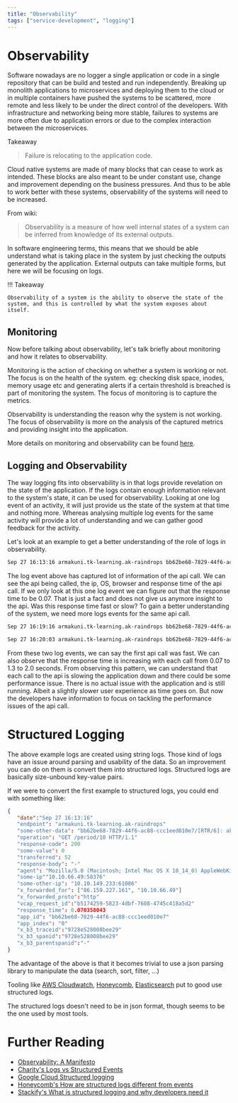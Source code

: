 ```yaml
---
title: "Observability"
tags: ["service-development", "logging"]
---
```



# Observability

Software nowadays are no logger a single application or code in a single repository that can be build and tested and run independently. Breaking up monolith applications to microservices and deploying them to the cloud or in multiple containers have pushed the systems to be scattered, more remote and less likely to be under the direct control of the developers. With infrastructure and networking being more stable, failures to systems are more often due to application errors or due to the complex interaction between the microservices.

Takeaway

> Failure is relocating to the application code.

Cloud native systems are made of many blocks that can cease to work as intended. These blocks are also meant to be under constant use, change and improvement depending on the business pressures. And thus to be able to work better with these systems, observability of the systems will need to be increased.

From wiki:

> Observability is a measure of how well internal states of a system can be inferred from knowledge of its external outputs.

In software engineering terms, this means that we should be able understand what is taking place in the system by just checking the outputs generated by the application. External outputs can take multiple forms, but here we will be focusing on logs.

!!! Takeaway

    Observability of a system is the ability to observe the state of the system, and this is controlled by what the system exposes about itself.

## Monitoring

Now before talking about observability, let's talk briefly about monitoring and how it relates to observability.

Monitoring is the action of checking on whether a system is working or not. The focus is on the health of the system. eg: checking disk space, inodes, memory usage etc and generating alerts if a certain threshold is breached is part of monitoring the system. The focus of monitoring is to capture the metrics.

Observability is understanding the reason why the system is not working. The focus of observability is more on the analysis of the captured metrics and providing insight into the application.

More details on monitoring and observability can be found [here](../operability.md).

## Logging and Observability

The way logging fits into observability is in that logs provide revelation on the state of the application. If the logs contain enough information relevant to the system's state, it can be used for observability. Looking at one log event of an activity, it will just provide us the state of the system at that time and nothing more. Whereas analysing multiple log events for the same activity will provide a lot of understanding and we can gather good feedback for the activity.

Let's look at an example to get a better understanding of the role of logs in observability.

```sh
Sep 27 16:13:16 armakuni.tk-learning.ak-raindrops bb62be68-7829-44f6-ac88-ccc1eed010e7/[RTR/6]: ak-raindrops-fearless-kookaburra.cfapps.io - [2018-09-27T23:13:15.242+0000] "GET /period/10 HTTP/1.1" 200 0 52 "-" "Mozilla/5.0 (Macintosh; Intel Mac OS X 10_14_0) AppleWebKit/537.36 (KHTML, like Gecko) Chrome/69.0.3497.100 Safari/537.36" "10.10.66.49:58376" "10.10.149.233:61086" x_forwarded_for:"86.159.227.161, 10.10.66.49" x_forwarded_proto:"http" vcap_request_id:"b5174259-5823-4dbf-7608-4745c418a5d2" response_time:0.070358043 app_id:"bb62be68-7829-44f6-ac88-ccc1eed010e7" app_index:"0" x_b3_traceid:"9728e528008bee29" x_b3_spanid:"9728e528008bee29" x_b3_parentspanid:"-"
```

The log event above has captured lot of information of the api call. We can see the api being called, the ip, OS, browser and response time of the api call. If we only look at this one log event we can figure out that the response time to be 0.07. That is just a fact and does not give us anymore insight to the api. Was this response time fast or slow? To gain a better understanding of the system, we need more logs events for the same api call.

```sh
Sep 27 16:19:16 armakuni.tk-learning.ak-raindrops bb62be68-7829-44f6-ac88-ccc1eed010e7/[RTR/8]: ak-raindrops-fearless-kookaburra.cfapps.io - [2018-09-27T23:19:16.390+0000] "GET /period/10 HTTP/1.1" 200 0 46 "-" "Mozilla/5.0 (Macintosh; Intel Mac OS X 10_14_0) AppleWebKit/537.36 (KHTML, like Gecko) Chrome/69.0.3497.100 Safari/537.36" "10.10.66.49:55352" "10.10.149.233:61086" x_forwarded_for:"86.159.227.161, 10.10.66.49" x_forwarded_proto:"http" vcap_request_id:"b83c0971-0211-483e-751a-e5d48c2128d5" response_time:1.374454072 app_id:"bb62be68-7829-44f6-ac88-ccc1eed010e7" app_index:"0" x_b3_traceid:"b9739ec8ffed5830" x_b3_spanid:"b9739ec8ffed5830" x_b3_parentspanid:"-"

Sep 27 16:20:03 armakuni.tk-learning.ak-raindrops bb62be68-7829-44f6-ac88-ccc1eed010e7/[RTR/3]: ak-raindrops-fearless-kookaburra.cfapps.io - [2018-09-27T23:20:03.146+0000] "GET /period/10 HTTP/1.1" 200 0 53 "-" "Mozilla/5.0 (Macintosh; Intel Mac OS X 10_14_0) AppleWebKit/537.36 (KHTML, like Gecko) Chrome/69.0.3497.100 Safari/537.36" "10.10.66.49:59222" "10.10.149.233:61086" x_forwarded_for:"86.159.227.161, 10.10.66.49" x_forwarded_proto:"http" vcap_request_id:"7d6d525b-55bf-4439-5881-ef19d320472f" response_time:2.07966165 app_id:"bb62be68-7829-44f6-ac88-ccc1eed010e7" app_index:"0" x_b3_traceid:"a41dbe0428af81d6" x_b3_spanid:"a41dbe0428af81d6" x_b3_parentspanid:"-"
```

From these two log events, we can say the first api call was fast. We can also observe that the response time is increasing with each call from 0.07 to 1.3 to 2.0 seconds. From observing this pattern, we can understand that each call to the api is slowing the application down and there could be some performance issue. There is no actual issue with the application and is still running. Albeit a slightly slower user experience as time goes on. But now the developers have information to focus on tackling the performance issues of the api call.

# Structured Logging

The above example logs are created using string logs. Those kind of logs have an issue around parsing and usability of the data. So an improvement you can do on them is convert them into structured logs. Structured logs are basically size-unbound key-value pairs.

If we were to convert the first example to structured logs, you could end with something like:

```json
{
   "date":"Sep 27 16:13:16"
   "endpoint": "armakuni.tk-learning.ak-raindrops"
   "some-other-data": "bb62be68-7829-44f6-ac88-ccc1eed010e7/[RTR/6]: ak-raindrops-fearless-kookaburra.cfapps.io - [2018-09-27T23:13:15.242+0000]"
   "operation": "GET /period/10 HTTP/1.1"
   "response-code": 200
   "some-value": 0
   "transferred": 52
   "response-body": "-"
   "agent": "Mozilla/5.0 (Macintosh; Intel Mac OS X 10_14_0) AppleWebKit/537.36 (KHTML, like Gecko) Chrome/69.0.3497.100 Safari/537.36"
   "some-ip""10.10.66.49:58376"
   "some-other-ip": "10.10.149.233:61086"
   "x_forwarded_for": ["86.159.227.161", "10.10.66.49"]
   "x_forwarded_proto":"http"
   "vcap_request_id":"b5174259-5823-4dbf-7608-4745c418a5d2"
   "response_time": 0.070358043
   "app_id": "bb62be68-7829-44f6-ac88-ccc1eed010e7"
   "app_index": "0"
   "x_b3_traceid":"9728e528008bee29"
   "x_b3_spanid":"9728e528008bee29"
   "x_b3_parentspanid":"-"
}
```

The advantage of the above is that it becomes trivial to use a json parsing library to manipulate the data (search, sort, filter, ...)

Tooling like [AWS Cloudwatch](https://aws.amazon.com/cloudwatch/), [Honeycomb](https://www.honeycomb.io/), [Elasticsearch](https://www.elastic.co/elasticsearch/) put to good use structured logs.

The structured logs doesn't need to be in json format, though seems to be the one used by most tools.

# Further Reading

- [Observability: A Manifesto](https://www.honeycomb.io/blog/observability-a-manifesto/)
- [Charity's Logs vs Structured Events](https://charity.wtf/2019/02/05/logs-vs-structured-events/)
- [Google Cloud Structured logging](https://cloud.google.com/logging/docs/structured-logging)
- [Honeycomb's How are structured logs different from events](https://www.honeycomb.io/blog/how-are-structured-logs-different-from-events/)
- [Stackify's What is structured logging and why developers need it](https://stackify.com/what-is-structured-logging-and-why-developers-need-it/)
